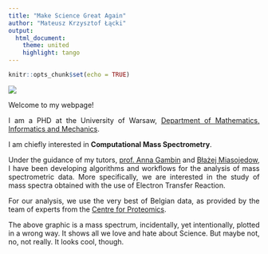 ```yaml
---
title: "Make Science Great Again"
author: "Mateusz Krzysztof Łącki"
output: 
  html_document:
    theme: united
    highlight: tango
---
```


```r
knitr::opts_chunk$set(echo = TRUE)
```

<style>
  body {
    text-align: justify
  }
</style>


![](images/art_spec.png)

Welcome to my webpage! 

I am a PHD at the University of Warsaw, [Department of Mathematics, Informatics and Mechanics](https://www.mimuw.edu.pl). 

I am chiefly interested in **Computational Mass Spectrometry**.

Under the guidance of my tutors, [prof. Anna Gambin](https://www.mimuw.edu.pl/~aniag/) and [Błażej Miasojedow](https://mimuw.wikispaces.com/Miasojedow,+Błażej), 
I have been developing algorithms and workflows for the analysis of mass spectrometric data. 
More specifically, we are interested in the study of mass spectra obtained with the use of Electron Transfer Reaction.  


For our analysis, we use the very best of Belgian data, as provided by the team of experts from the [Centre for Proteomics](https://www.uantwerpen.be/en/research-and-innovation/research-at-uantwerp/core-facilities/core-facilities/centre-for-proteomics/). 

The above graphic is a mass spectrum, incidentally, yet intentionally, plotted in a wrong way. It shows all we love and hate about Science. But maybe not, no, not really. It looks cool, though.



<!-- Some of my projects include: -->


<!-- * MassTodonPy -->
<!-- * IsoSpec -->


<!-- <table class='container'><tr> -->
<!-- <td> -->
<!-- [MassTodonPy](https://matteolacki.github.io/MassTodonPy/) -->
<!-- </td> -->
<!-- <td> -->
<!-- [IsoSpec](http://matteolacki.github.io/IsoSpec/) -->
<!-- </td> -->
<!-- </tr></table> -->


<!-- ![picture of spaghetti](gifs/tenor.gif) -->


<!-- ```{r cars} -->
<!-- summary(cars) -->
<!-- ``` -->

<!-- ## Including Plots -->

<!-- You can also embed plots, for example: -->

<!-- ```{r pressure, echo=FALSE} -->
<!-- plot(pressure) -->
<!-- ``` -->

<!-- Note that the `echo = FALSE` parameter was added to the code chunk to prevent printing of the R code that generated the plot. -->
